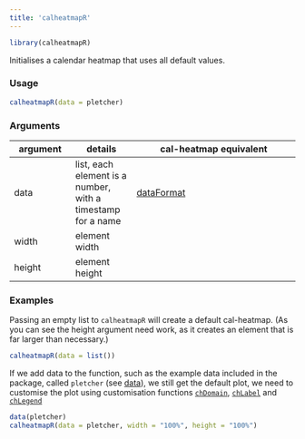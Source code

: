 ```yaml
---
title: 'calheatmapR'
---
```


```r
library(calheatmapR)
```

Initialises a calendar heatmap that uses all default values.

### Usage

```r
calheatmapR(data = pletcher)
```

### Arguments

argument | details | cal-heatmap equivalent
---------|---------|-----------------------
data | list, each element is a number, with a timestamp for a name | [dataFormat](http://kamisama.github.io/cal-heatmap/#data-format)
width | element width |
height | element height |

### Examples

Passing an empty list to `calheatmapR` will create a default cal-heatmap. (As you can see the height argument need work, as it creates an element that is far larger than necessary.)

```r
calheatmapR(data = list())
```

If we add data to the function, such as the example data included in the package, called `pletcher` (see [data](data.html)), we still get the default plot, we need to customise the plot using customisation functions [`chDomain`](chDomain.html), [`chLabel`](chLabel.html) and [`chLegend`](chLegend.html)

```r
data(pletcher)
calheatmapR(data = pletcher, width = "100%", height = "100%")
```
